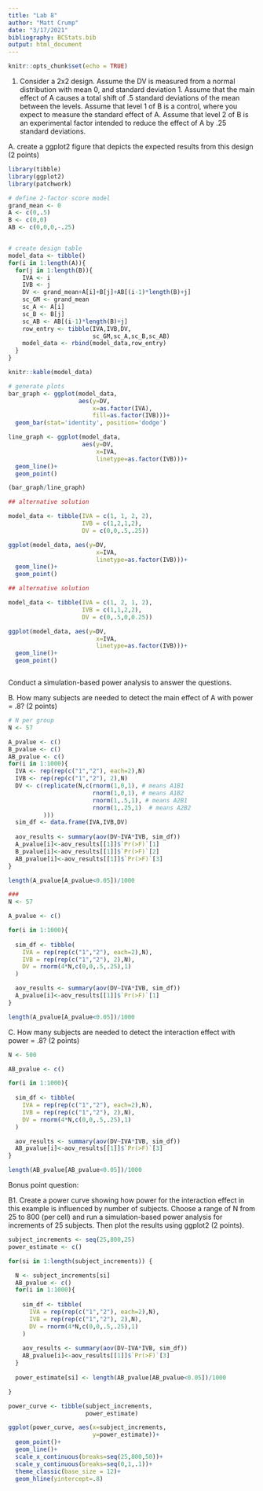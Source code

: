 ```yaml
---
title: "Lab 8"
author: "Matt Crump"
date: "3/17/2021"
bibliography: BCStats.bib
output: html_document
---
```


```r
knitr::opts_chunk$set(echo = TRUE)
```

1. Consider a 2x2 design. Assume the DV is measured from a normal distribution with mean  0, and standard deviation 1. Assume that the main effect of A causes a total shift of .5 standard deviations of the mean between the levels. Assume that level 1 of B is a control, where you expect to measure the standard effect of A. Assume that level 2 of B is an experimental factor intended to reduce the effect of A by .25 standard deviations.

A. create a ggplot2 figure that depicts the expected results from this design (2 points)

```r
library(tibble)
library(ggplot2)
library(patchwork)

# define 2-factor score model
grand_mean <- 0
A <- c(0,.5)
B <- c(0,0)
AB <- c(0,0,0,-.25)


# create design table
model_data <- tibble()
for(i in 1:length(A)){
  for(j in 1:length(B)){
    IVA <- i 
    IVB <- j
    DV <- grand_mean+A[i]+B[j]+AB[(i-1)*length(B)+j]
    sc_GM <- grand_mean
    sc_A <- A[i]
    sc_B <- B[j]
    sc_AB <- AB[(i-1)*length(B)+j] 
    row_entry <- tibble(IVA,IVB,DV,
                        sc_GM,sc_A,sc_B,sc_AB)
    model_data <- rbind(model_data,row_entry)
  }
}

knitr::kable(model_data)

# generate plots
bar_graph <- ggplot(model_data, 
                    aes(y=DV,
                        x=as.factor(IVA),
                        fill=as.factor(IVB)))+
  geom_bar(stat='identity', position='dodge')

line_graph <- ggplot(model_data, 
                     aes(y=DV,
                         x=IVA,
                         linetype=as.factor(IVB)))+
  geom_line()+
  geom_point()

(bar_graph/line_graph)

## alternative solution

model_data <- tibble(IVA = c(1, 1, 2, 2),
                     IVB = c(1,2,1,2),
                     DV = c(0,0,.5,.25))

ggplot(model_data, aes(y=DV,
                         x=IVA,
                         linetype=as.factor(IVB)))+
  geom_line()+
  geom_point()

## alternative solution

model_data <- tibble(IVA = c(1, 2, 1, 2),
                     IVB = c(1,1,2,2),
                     DV = c(0,.5,0,0.25))

ggplot(model_data, aes(y=DV,
                         x=IVA,
                         linetype=as.factor(IVB)))+
  geom_line()+
  geom_point()



```


Conduct a simulation-based power analysis to answer the questions.

B. How many subjects are needed to detect the main effect of A with power = .8? (2 points)

```r
# N per group
N <- 57

A_pvalue <- c()
B_pvalue <- c()
AB_pvalue <- c()
for(i in 1:1000){
  IVA <- rep(rep(c("1","2"), each=2),N)
  IVB <- rep(rep(c("1","2"), 2),N)
  DV <- c(replicate(N,c(rnorm(1,0,1), # means A1B1
                        rnorm(1,0,1), # means A1B2
                        rnorm(1,.5,1), # means A2B1
                        rnorm(1,.25,1)  # means A2B2
          )))
  sim_df <- data.frame(IVA,IVB,DV)
  
  aov_results <- summary(aov(DV~IVA*IVB, sim_df))
  A_pvalue[i]<-aov_results[[1]]$`Pr(>F)`[1]
  B_pvalue[i]<-aov_results[[1]]$`Pr(>F)`[2]
  AB_pvalue[i]<-aov_results[[1]]$`Pr(>F)`[3]
}

length(A_pvalue[A_pvalue<0.05])/1000

```

```r
###
N <- 57

A_pvalue <- c()

for(i in 1:1000){
  
  sim_df <- tibble(
    IVA = rep(rep(c("1","2"), each=2),N),
    IVB = rep(rep(c("1","2"), 2),N),
    DV = rnorm(4*N,c(0,0,.5,.25),1)
  )

  aov_results <- summary(aov(DV~IVA*IVB, sim_df))
  A_pvalue[i]<-aov_results[[1]]$`Pr(>F)`[1]
}

length(A_pvalue[A_pvalue<0.05])/1000
```

C. How many subjects are needed to detect the interaction effect with power  = .8? (2 points)

```r

N <- 500

AB_pvalue <- c()

for(i in 1:1000){
  
  sim_df <- tibble(
    IVA = rep(rep(c("1","2"), each=2),N),
    IVB = rep(rep(c("1","2"), 2),N),
    DV = rnorm(4*N,c(0,0,.5,.25),1)
  )

  aov_results <- summary(aov(DV~IVA*IVB, sim_df))
  AB_pvalue[i]<-aov_results[[1]]$`Pr(>F)`[3]
}

length(AB_pvalue[AB_pvalue<0.05])/1000

```

Bonus point question:

B1. Create a power curve showing how power for the interaction effect in this example is influenced by number of subjects. Choose a range of N from 25 to 800 (per cell) and run a simulation-based power analysis for increments of 25 subjects. Then plot the results using ggplot2 (2 points).

```r

subject_increments <- seq(25,800,25)
power_estimate <- c()

for(si in 1:length(subject_increments)) {

  N <- subject_increments[si]
  AB_pvalue <- c()
  for(i in 1:1000){
    
    sim_df <- tibble(
      IVA = rep(rep(c("1","2"), each=2),N),
      IVB = rep(rep(c("1","2"), 2),N),
      DV = rnorm(4*N,c(0,0,.5,.25),1)
    )
  
    aov_results <- summary(aov(DV~IVA*IVB, sim_df))
    AB_pvalue[i]<-aov_results[[1]]$`Pr(>F)`[3]
  }
  
  power_estimate[si] <- length(AB_pvalue[AB_pvalue<0.05])/1000

}

power_curve <- tibble(subject_increments,
                      power_estimate)

ggplot(power_curve, aes(x=subject_increments,
                        y=power_estimate))+
  geom_point()+
  geom_line()+
  scale_x_continuous(breaks=seq(25,800,50))+
  scale_y_continuous(breaks=seq(0,1,.1))+
  theme_classic(base_size = 12)+
  geom_hline(yintercept=.8)

```







